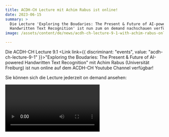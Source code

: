 ```yaml
---
title: ACDH-CH Lecture mit Achim Rabus ist online!
date: 2023-06-15
summary: >
  Die Lecture 'Exploring the Boudaries: The Present & Future of AI-powered
  Handwritten Text Recognition' ist nun zum on demand nachschauen verfügbar.
image: /assets/content/de/news/acdh-ch-lecture-9-1-with-achim-rabus-online/image.png

---
```


Die ACDH-CH Lecture 9.1 <Link link={{ discriminant: "events", value: "acdh-ch-lecture-9-1" }}>"Exploring the Boudaries: The Present & Future of AI-powered Handwritten Text Recognition"</Link> mit Achim Rabus (Universität Freiburg) ist nun online auf dem ACDH-CH Youtube Channel verfügbar!

Sie können sich die Lecture jederzeit on demand ansehen:

<Video provider="youtube" id="GuPgNAsn88k">
  ACDH-CH Lecture 9.1 with Achim Rabus (University of Freiburg)
</Video>
